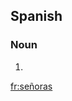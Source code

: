 ==Spanish==

===Noun===
{{infl|es|noun form|g=f|g2=p}}

# {{plural of|[[señora]]|lang=Spanish|nocat=1}}

[[fr:señoras]]